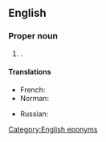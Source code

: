 {{also|Saint Pierre and Miquelon}}
==English==
{{wikipedia}}

===Proper noun===
{{en-proper noun}}

# {{place|en|Two <<islands>> constituting an <<overseas territory>> of <<c/France>> near [[Newfoundland]]}}.

====Translations====
{{trans-top|department of France}}
* French: {{t+|fr|Saint-Pierre-et-Miquelon}}
* Norman: {{t|nrf|Saint-Pièrre et Miquelon}}
{{trans-mid}}
* Russian: {{t|ru|Сен-Пьер и Микело́н|m}}
{{trans-bottom}}

[[Category:English eponyms]]